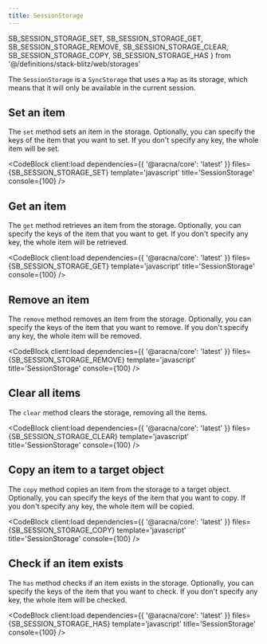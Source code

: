 ```yaml
---
title: SessionStorage
---
```


  SB_SESSION_STORAGE_SET,
  SB_SESSION_STORAGE_GET,
  SB_SESSION_STORAGE_REMOVE,
  SB_SESSION_STORAGE_CLEAR,
  SB_SESSION_STORAGE_COPY,
  SB_SESSION_STORAGE_HAS
} from '@/definitions/stack-blitz/web/storages'

The `SessionStorage` is a `SyncStorage` that uses a `Map` as its storage, which means that it will only be available in the current session.

## Set an item

The `set` method sets an item in the storage. Optionally, you can specify the keys of the item that you want to set. If you don't specify any key, the whole item will be set.

<CodeBlock client:load dependencies={{ '@aracna/core': 'latest' }} files={SB_SESSION_STORAGE_SET} template='javascript' title='SessionStorage' console={100} />

## Get an item

The `get` method retrieves an item from the storage. Optionally, you can specify the keys of the item that you want to get. If you don't specify any key, the whole item will be retrieved.

<CodeBlock client:load dependencies={{ '@aracna/core': 'latest' }} files={SB_SESSION_STORAGE_GET} template='javascript' title='SessionStorage' console={100} />

## Remove an item

The `remove` method removes an item from the storage. Optionally, you can specify the keys of the item that you want to remove. If you don't specify any key, the whole item will be removed.

<CodeBlock
  client:load
  dependencies={{ '@aracna/core': 'latest' }}
  files={SB_SESSION_STORAGE_REMOVE}
  template='javascript'
  title='SessionStorage'
  console={100}
/>

## Clear all items

The `clear` method clears the storage, removing all the items.

<CodeBlock
  client:load
  dependencies={{ '@aracna/core': 'latest' }}
  files={SB_SESSION_STORAGE_CLEAR}
  template='javascript'
  title='SessionStorage'
  console={100}
/>

## Copy an item to a target object

The `copy` method copies an item from the storage to a target object. Optionally, you can specify the keys of the item that you want to copy. If you don't specify any key, the whole item will be copied.

<CodeBlock client:load dependencies={{ '@aracna/core': 'latest' }} files={SB_SESSION_STORAGE_COPY} template='javascript' title='SessionStorage' console={100} />

## Check if an item exists

The `has` method checks if an item exists in the storage. Optionally, you can specify the keys of the item that you want to check. If you don't specify any key, the whole item will be checked.

<CodeBlock client:load dependencies={{ '@aracna/core': 'latest' }} files={SB_SESSION_STORAGE_HAS} template='javascript' title='SessionStorage' console={100} />

